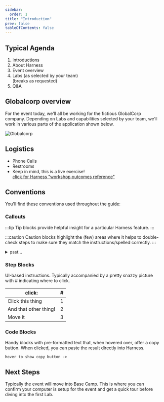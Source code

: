 ---
sidebar:
  order: 1
title: "Introduction"
prev: false
tableOfContents: false
---


<Update />

## Typical Agenda

1. Introductions
2. About Harness
3. Event overview
4. Labs (as selected by your team)  
   (breaks as requested)
5. Q&A

## Globalcorp overview

For the event today, we'll all be working for the fictious GlobalCorp company. Depending on Labs and capabilities selected by your team, we'll work in various parts of the application shown below.

![Globalcorp](../../../img/DynaBankInsuraCart.png)

## Logistics

- Phone Calls
- Restrooms
- Keep in mind, this is a live exercise!  
  [click for Harness "workshop outcomes reference"](/images/rafting.jpg)

## Conventions

You'll find these conventions used throughout the guide:

### Callouts

:::tip
Tip blocks provide helpful insight for a particular Harness feature.
:::

:::caution
Caution blocks highlight the (few) areas where it helps to double-check steps to make sure they match the instructions/spelled correctly.
:::

<details>
  <summary>psst... </summary>
  Detail blocks provide additional info or deep dive details that aren't critical for the event. But provide context for those fabulous
  go-getters who like to know the "how". Here's your first gold star 🌟, you teacher's pet, you!
</details>

### Step Blocks

UI-based instructions. Typically accompanied by a pretty snazzy picture with # indicating where to click.

| click:                | #   |
| --------------------- | --- |
| Click this thing      | 1   |
| And that other thing! | 2   |
| Move it               | 3   |

### Code Blocks

Handy blocks with pre-formatted text that, when hovered over, offer a copy button. When clicked, you can paste the result directly into Harness.

```
hover to show copy button ->
```

## Next Steps

Typically the event will move into Base Camp. This is where you can confirm your computer is setup for the event and get a quick tour before diving into the first Lab.

